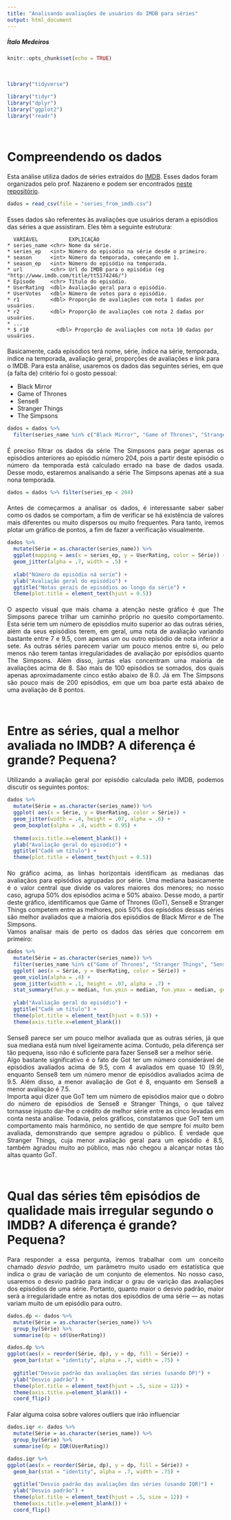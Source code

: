 ```yaml
---
title: "Analisando avaliações de usuários do IMDB para séries"
output: html_document
---
```



##### Ítalo Medeiros

```r
knitr::opts_chunk$set(echo = TRUE)
```

<br>

```r
library("tidyverse")
```
```r
library("tidyr")
library("dplyr")
library("ggplot2")
library("readr")
```

<br>

# Compreendendo os dados

<div style="margin-top: 20px">

Esta análise utiliza dados de séries extraídos do [IMDB](http://www.imdb.com). Esses dados foram organizados pelo prof. Nazareno e podem ser encontrados [neste repositório](https://github.com/nazareno/imdb-series).

</div>
```r
dados = read_csv(file = "series_from_imdb.csv")
```

<div style="margin-top: 20px;">

Esses dados são referentes às avaliações que usuários deram a episódios das séries a que assistiram. Eles têm a seguinte estrutura:

</div>
```some_language
  VARIÁVEL          EXPLICAÇÃO
* series_name <chr> Nome da série.
* series_ep   <int> Número do episódio na série desde o primeiro.
* season      <int> Número da temporada, começando em 1.
* season_ep   <int> Número do episódio na temporada.
* url         <chr> Url do IMDB para o episódio (eg "http://www.imdb.com/title/tt5174246/")
* Episode     <chr> Título do episódio.
* UserRating  <dbl> Avaliação geral para o episódio.
* UserVotes   <dbl> Número de votos para o episódio.
* r1          <dbl> Proporção de avaliações com nota 1 dadas por usuários.
* r2          <dbl> Proporção de avaliações com nota 2 dadas por usuários.
* ...
* $ r10         <dbl> Proporção de avaliações com nota 10 dadas por usuários.
```

<div style="margin-top: 20px">

Basicamente, cada episódios terá nome, série, índice na série, temporada, índice na temporada, avaliação geral, proporções de avaliações e link para o IMDB.
Para esta análise, usaremos os dados das seguintes séries, em que (a falta de) critério foi o gosto pessoal:  

  - Black Mirror
  - Game of Thrones
  - Sense8
  - Stranger Things
  - The Simpsons
  
</div>
```r
dados = dados %>% 
  filter(series_name %in% c("Black Mirror", "Game of Thrones", "Stranger Things", "Sense8", "The Simpsons"))
```

<div style="text-align: justify; margin-top: 20px;">

É preciso filtrar os dados da série The Simpsons para pegar apenas os episódios anteriores ao episódio número 204, pois a partir deste episódio o número da temporada está calculado errado na base de dados usada. Desse modo, estaremos analisando a série The Simpsons apenas até a sua nona temporada.

</div>
```r
dados = dados %>% filter(series_ep < 204)
```

<div style="text-align: justify; margin-top: 20px;">

Antes de começarmos a analisar os dados, é interessante saber saber como os dados se comportam, a fim de verificar se há existência de valores mais diferentes ou muito dispersos ou muito frequentes. Para tanto, iremos plotar um gráfico de pontos, a fim de fazer a verificação visualmente.

</div>
```r
dados %>% 
  mutate(Série = as.character(series_name)) %>% 
  ggplot(mapping = aes(x = series_ep, y = UserRating, color = Série)) + 
  geom_jitter(alpha = .7, width = .5) +
  
  xlab("Número do episódio ná seríe") + 
  ylab("Avaliação geral do episódio") +
  ggtitle("Notas gerais de episódios ao longo da série") +
  theme(plot.title = element_text(hjust = 0.5))
```

<div style="text-align: justify; margin-top: 20px;">

O aspecto visual que mais chama a atenção neste gráfico é que The Simpsons parece trilhar um caminho próprio no quesito comportamento. Esta série tem um número de episódios muito superior ao das outras séries, além da seus episódios terem, em geral, uma nota de avaliação variando bastante entre 7 e 9.5, com apenas um ou outro episódio de nota inferior a sete.
As outras séries parecem variar um pouco menos entre si, ou pelo menos não terem tantas irregularidades de avaliação por episódios quanto The Simpsons. Além disso, juntas elas concentram uma maioria de avaliações acima de 8. São mais de 100 episódios se somados, dos quais apenas aproximadamente cinco estão abaixo de 8.0. Já em The Simpsons são pouco mais de 200 episódios, em que um boa parte está abaixo de uma avaliação de 8 pontos.

</div>

<br>

# Entre as séries, qual a melhor avaliada no IMDB? A diferença é grande? Pequena? 

<div style="text-align: justify; margin-top: 20px;">

Utilizando a avaliação geral por episódio calculada pelo IMDB, podemos discutir os seguintes pontos:

</div>
```r
dados %>% 
  mutate(Série = as.character(series_name)) %>% 
  ggplot( aes(x = Série, y = UserRating, color = Série)) + 
  geom_jitter(width = .4, height = .07, alpha = .6) +
  geom_boxplot(alpha = .4, width = 0.95) +
    
  theme(axis.title.x=element_blank()) +
  ylab("Avaliação geral do episódio") +
  ggtitle("Cadê um título") +
  theme(plot.title = element_text(hjust = 0.5))
```

<div style="text-align: justify; margin-top: 20px;">

No gráfico acima, as linhas horizontais identificam as medianas das avaliaçãos para episódios agrupadas por série. Uma mediana basicamente é o valor central que divide os valores maiores dos menores; no nosso caso, agrupa 50% dos episódios acima e 50% abaixo. Desse modo, a partir deste gráfico, identificamos que Game of Thrones (GoT), Sense8 e Stranger Things competem entre as melhores, pois 50% dos episódios dessas séries são melhor avaliados que a maioria dos episódios de Black Mirror e de The Simpsons.  
Vamos analisar mais de perto os dados das séries que concorrem em primeiro:

</div>
```r
dados %>% 
  mutate(Série = as.character(series_name)) %>% 
  filter(series_name %in% c("Game of Thrones", "Stranger Things", "Sense8")) %>%
  ggplot( aes(x = Série, y = UserRating, color = Série)) + 
  geom_violin(alpha = .4) +
  geom_jitter(width = .1, height = .07, alpha = .7) +
  stat_summary(fun.y = median, fun.ymin = median, fun.ymax = median, geom = "crossbar", width = 1) +
  
  ylab("Avaliação geral do episódio") +
  ggtitle("Cadê um título") +
  theme(plot.title = element_text(hjust = 0.5)) + 
  theme(axis.title.x=element_blank())
```

<div style="text-align: justify; margin-top: 20px;">

Sense8 parece ser um pouco melhor avaliada que as outras séries, já que sua mediana está num nível ligeiramente acima. Contudo, pela diferença ser tão pequena, isso não é suficiente para fazer Sense8 ser a melhor série.  
Algo bastante significativo é o fato de Got ter um número considerável de episódios avaliados acima de 9.5, com 4 avaliados em quase 10 (9.9), enquanto Sense8 tem um número menor de episódios avaliados acima de 9.5. Além disso, a menor avaliação de Got é 8, enquanto em Sense8 a menor avaliação é 7.5.  
Importa aqui dizer que GoT tem um número de episódios maior que o dobro do número de episódios de Sense8 e Stranger Things, o que talvez tornasse injusto dar-lhe o crédito de melhor série entre as cinco levadas em conta nesta análise. Todavia, pelos gráficos, constatamos que GoT tem um comportamento mais harmônico, no sentido de que sempre foi *muito* bem avaliada, demonstrando que sempre agradou o público. É verdade que Stranger Things, cuja menor avaliação geral para um episódio é 8.5, também agradou muito ao público, mas não chegou a alcançar notas tão altas quanto GoT.

</div>
<br>


#  Qual das séries têm episódios de qualidade mais irregular segundo o IMDB? A diferença é grande? Pequena?

<div style="text-align: justify; margin-top: 20px;">

Para responder a essa pergunta, iremos trabalhar com um conceito chamado *desvio padrão*, um parâmetro muito usado em estatística que indica o grau de variação de um conjunto de elementos. No nosso caso, usaremos o desvio padrão para indicar o grau de varição das avaliações dos episódios de uma série. Portanto, quanto maior o desvio padrão, maior será a irregularidade entre as notas dos episódios de uma série — as notas variam muito de um episódio para outro.

</div>

```r
dados.dp <- dados %>%
  mutate(Série = as.character(series_name)) %>% 
  group_by(Série) %>%
  summarise(dp = sd(UserRating))

dados.dp %>%
ggplot(aes(x = reorder(Série, dp), y = dp, fill = Série)) +
  geom_bar(stat = "identity", alpha = .7, width = .75) +
  
  ggtitle("Desvio padrão das avaliações das séries (usando DP)") + 
  ylab("Desvio padrão") + 
  theme(plot.title = element_text(hjust = .5, size = 12)) +
  theme(axis.title.y=element_blank()) +
  coord_flip() 
```

<div style="text-align: justify; margin-top: 20px;">

Falar alguma coisa sobre valores outliers que irão influenciar

</div>

```r
dados.iqr <- dados %>%
  mutate(Série = as.character(series_name)) %>% 
  group_by(Série) %>%
  summarise(dp = IQR(UserRating))

dados.iqr %>%
ggplot(aes(x = reorder(Série, dp), y = dp, fill = Série)) +
  geom_bar(stat = "identity", alpha = .7, width = .75) +
  
  ggtitle("Desvio padrão das avaliações das séries (usando IQR)") + 
  ylab("Desvio padrão") + 
  theme(plot.title = element_text(hjust = .5, size = 12)) +
  theme(axis.title.y=element_blank()) +
  coord_flip() 
```

<br>